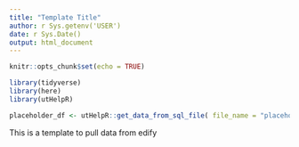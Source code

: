 ```yaml
---
title: "Template Title"
author: r Sys.getenv('USER')
date: r Sys.Date()
output: html_document
---
```


```r
knitr::opts_chunk$set(echo = TRUE)
```

```r
library(tidyverse)
library(here)
library(utHelpR)
```

```r
placeholder_df <- utHelpR::get_data_from_sql_file( file_name = "placeholder.sql", dsn = "edify", context = "project" )
```

This is a template to pull data from edify
